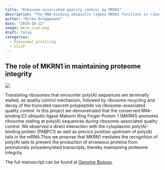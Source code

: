 ```yaml
---
title: "Ribosome-associated quality control by MKRN1"
description: "The RNA-binding ubiquitin ligase MKRN1 functions in ribosome-associated quality control of poly(A) translation"
author: "Mirko Brüggemann"
date: "2019-10-22"
image: mkrn_icon.png
draft: false
categories:
  - Ribosomal profiling
  - iCLIP
---
```


## The role of MKRN1 in maintaining proteome integrity

![](./mkrn.png)

Translating ribosomes that encounter poly(A) sequences are terminally stalled, as quality control mechanism, followed by ribosome recycling and decay of the truncated nascent polypeptide via ribosome-associated quality control. In this project we demonstrated that the conserved RNA-binding E3 ubiquitin ligase Makorin Ring Finger Protein 1 (MKRN1) promotes ribosome stalling at poly(A) sequences during ribosome-associated quality control. We observed a direct interaction with the cytoplasmic poly(A)-binding protein (PABPC1) as well as precice position upstream of poly(A) tails in the mRNA.Thus we propose that MKRN1 mediates the recognition of poly(A) tails to prevent the production of erroneous proteins from prematurely polyadenylated transcripts, thereby maintaining proteome integrity.

The full manuscript can be found at [Genome Biology](https://genomebiology.biomedcentral.com/articles/10.1186/s13059-019-1814-0).
